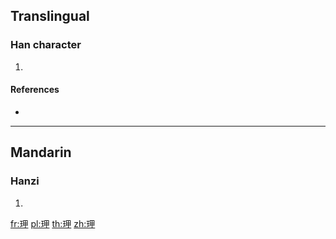 {{character info/new}}
==Translingual==

===Han character===
{{Han char|rn=96|rad=玉|as=05|sn=9|four=16150|canj=MGWL}}

# {{defn|Han|sort=玉05}}

====References====
* {{Han ref|kx=0729.080|dkj=20902|hdz=21106.070|uh=73BE|ud=29630|bh=CFD2|bd=53202}}

----

==Mandarin==

===Hanzi===
{{cmn-hanzi|pin=[[jiǎ]] ([[jia3]])|wg=chia<sup>3</sup>}}

# {{defn|lang=cmn|sort=玉05}}

[[fr:玾]]
[[pl:玾]]
[[th:玾]]
[[zh:玾]]